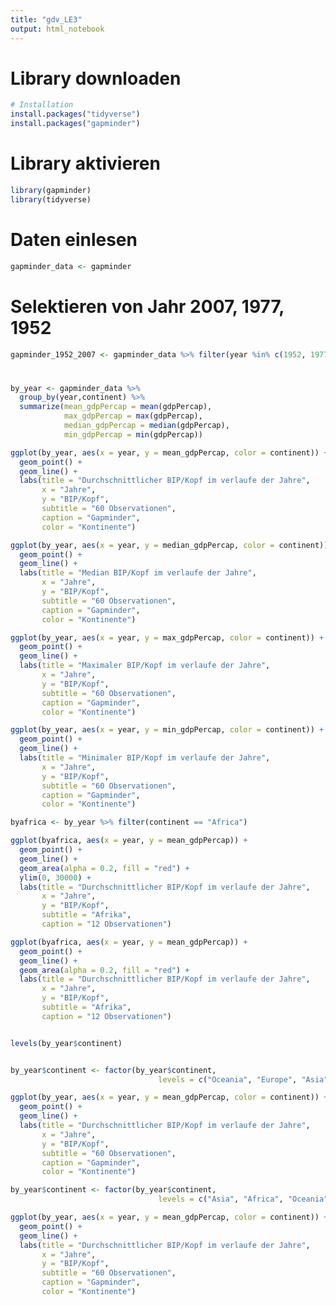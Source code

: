 ```yaml
---
title: "gdv_LE3"
output: html_notebook
---
```


# Library downloaden
```r
# Installation
install.packages("tidyverse")
install.packages("gapminder")
```

# Library aktivieren
```r
library(gapminder)
library(tidyverse)
```

# Daten einlesen
```r
gapminder_data <- gapminder
```

# Selektieren von Jahr 2007, 1977, 1952
```r
gapminder_1952_2007 <- gapminder_data %>% filter(year %in% c(1952, 1977, 2007))
```

# 
```r
by_year <- gapminder_data %>%
  group_by(year,continent) %>%
  summarize(mean_gdpPercap = mean(gdpPercap),
            max_gdpPercap = max(gdpPercap),
            median_gdpPercap = median(gdpPercap),
            min_gdpPercap = min(gdpPercap))

ggplot(by_year, aes(x = year, y = mean_gdpPercap, color = continent)) + 
  geom_point() + 
  geom_line() + 
  labs(title = "Durchschnittlicher BIP/Kopf im verlaufe der Jahre",
       x = "Jahre",
       y = "BIP/Kopf",
       subtitle = "60 Observationen",
       caption = "Gapminder",
       color = "Kontinente") 

ggplot(by_year, aes(x = year, y = median_gdpPercap, color = continent)) + 
  geom_point() + 
  geom_line() + 
  labs(title = "Median BIP/Kopf im verlaufe der Jahre",
       x = "Jahre",
       y = "BIP/Kopf",
       subtitle = "60 Observationen",
       caption = "Gapminder",
       color = "Kontinente")

ggplot(by_year, aes(x = year, y = max_gdpPercap, color = continent)) + 
  geom_point() + 
  geom_line() + 
  labs(title = "Maximaler BIP/Kopf im verlaufe der Jahre",
       x = "Jahre",
       y = "BIP/Kopf",
       subtitle = "60 Observationen",
       caption = "Gapminder",
       color = "Kontinente")

ggplot(by_year, aes(x = year, y = min_gdpPercap, color = continent)) + 
  geom_point() + 
  geom_line() + 
  labs(title = "Minimaler BIP/Kopf im verlaufe der Jahre",
       x = "Jahre",
       y = "BIP/Kopf",
       subtitle = "60 Observationen",
       caption = "Gapminder",
       color = "Kontinente")
```


```r
byafrica <- by_year %>% filter(continent == "Africa")

ggplot(byafrica, aes(x = year, y = mean_gdpPercap)) + 
  geom_point() + 
  geom_line() + 
  geom_area(alpha = 0.2, fill = "red") + 
  ylim(0, 30000) + 
  labs(title = "Durchschnittlicher BIP/Kopf im verlaufe der Jahre",
       x = "Jahre",
       y = "BIP/Kopf",
       subtitle = "Afrika",
       caption = "12 Observationen")

ggplot(byafrica, aes(x = year, y = mean_gdpPercap)) + 
  geom_point() + 
  geom_line() + 
  geom_area(alpha = 0.2, fill = "red") + 
  labs(title = "Durchschnittlicher BIP/Kopf im verlaufe der Jahre",
       x = "Jahre",
       y = "BIP/Kopf",
       subtitle = "Afrika",
       caption = "12 Observationen")



```



```r
levels(by_year$continent)


by_year$continent <- factor(by_year$continent, 
                                 levels = c("Oceania", "Europe", "Asia", "Americas", "Africa"))
```


```r
ggplot(by_year, aes(x = year, y = mean_gdpPercap, color = continent)) + 
  geom_point() + 
  geom_line() + 
  labs(title = "Durchschnittlicher BIP/Kopf im verlaufe der Jahre",
       x = "Jahre",
       y = "BIP/Kopf",
       subtitle = "60 Observationen",
       caption = "Gapminder",
       color = "Kontinente") 
```

```r
by_year$continent <- factor(by_year$continent, 
                                 levels = c("Asia", "Africa", "Oceania", "Americas", "Europe"))
```


```r
ggplot(by_year, aes(x = year, y = mean_gdpPercap, color = continent)) + 
  geom_point() + 
  geom_line() + 
  labs(title = "Durchschnittlicher BIP/Kopf im verlaufe der Jahre",
       x = "Jahre",
       y = "BIP/Kopf",
       subtitle = "60 Observationen",
       caption = "Gapminder",
       color = "Kontinente") 
```



































